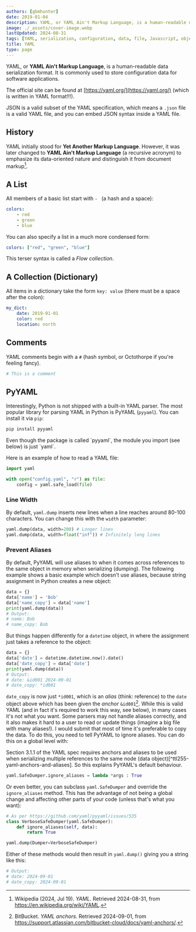 ```yaml
---
authors: [gbmhunter]
date: 2019-01-04
description: YAML, or YAML Ain't Markup Language, is a human-readable data serialization format. It is commonly used to store user-modifiable configuration data for software applications.
image: ./_assets/cover-image.webp
lastUpdated: 2024-08-31
tags: [YAML, serialization, configuration, data, file, Javascript, object notation, aliases, PyYAML, JSON, anchors]
title: YAML
type: page
---
```


YAML, or **YAML Ain't Markup Language**, is a human-readable data serialization format. It is commonly used to store configuration data for software applications.

The official site can be found at [https://yaml.org/](https://yaml.org/) (which is written in YAML format!!!).

JSON is a valid subset of the YAML specification, which means a `.json` file is a valid YAML file, and you can embed JSON syntax inside a YAML file.

## History

YAML initially stood for **Yet Another Markup Language**. However, it was later changed to **YAML Ain't Markup Language** (a recursive acronym) to emphasize its data-oriented nature and distinguish it from document markup[^wikipedia-yaml].

## A List

All members of a basic list start with `- ` (a hash and a space):

```yaml
colors:
    - red
    - green
    - blue
```

You can also specify a list in a much more condensed form:

```yaml
colors: ["red", "green", "blue"]
```

This terser syntax is called a _Flow collection_.

## A Collection (Dictionary)

All items in a dictionary take the form `key: value` (there must be a space after the colon):

```yaml
my_dict:
    date: 2019-01-01
    color: red
    location: north
```

## Comments

YAML comments begin with a `#` (hash symbol, or Octothorpe if you're feeling fancy).

```yaml
# This is a comment
```

## PyYAML

Interestingly, Python is not shipped with a built-in YAML parser. The most popular library for parsing YAML in Python is PyYAML (`pyyaml`). You can install it via `pip`:

```bash
pip install pyyaml
```

<Aside type="tip">
Even though the package is called `pyyaml`, the module you import (see below) is just `yaml`.
</Aside>

Here is an example of how to read a YAML file:

```python
import yaml

with open("config.yaml", "r") as file:
    config = yaml.safe_load(file)
```

### Line Width

By default, `yaml.dump` inserts new lines when a line reaches around 80-100 characters. You can change this with the `width` parameter:

```python
yaml.dump(data, width=200) # Longer lines
yaml.dump(data, width=float("inf")) # Infinitely long lines
```

### Prevent Aliases

By default, PyYAML will use aliases to when it comes across references to the same object in memory when serializing (dumping). The following example shows a basic example which doesn't use aliases, because string assignment in Python creates a new object:

```python
data = {}
data['name'] = 'Bob'
data['name_copy'] = data['name']
print(yaml.dump(data))
# Output:
# name: Bob
# name_copy: Bob
```

But things happen differently for a `datetime` object, in where the assignment just takes a reference to the object:
  
```python
data = {}
data['date'] = datetime.datetime.now().date()
data['date_copy'] = data['date']
print(yaml.dump(data))
# Output:
# date: &id001 2024-09-01
# date_copy: *id001
```

`date_copy` is now just `*id001`, which is an _alias_ (think: reference) to the `date` object above which has been given the _anchor_ `&id001`[^bitbucket-yaml-anchors]. While this is valid YAML (and in fact it's required to work this way, see below), in many cases it's not what you want. Some parsers may not handle aliases correctly, and it also makes it hard to a user to read or update things (imagine a big file with many aliases!). I would submit that most of time it's preferable to copy the data. To do this, you need to tell PyYAML to ignore aliases. You can do this on a global level with:

<Aside type="tip">
Section 3.1.1 of the YAML spec requires anchors and aliases to be used when serializing multiple references to the same node (data object)[^ttl255-yaml-anchors-and-aliases]. So this explains PyYAML's default behaviour.
</Aside>

```python
yaml.SafeDumper.ignore_aliases = lambda *args : True
```

Or even better, you can subclass `yaml.SafeDumper` and override the `ignore_aliases` method. This has the advantage of not being a global change and affecting other parts of your code (unless that's what you want):

```python
# As per https://github.com/yaml/pyyaml/issues/535
class VerboseSafeDumper(yaml.SafeDumper):
    def ignore_aliases(self, data):
        return True

yaml.dump(Dumper=VerboseSafeDumper)
```

Either of these methods would then result in `yaml.dump()` giving you a string like this:

```python
# Output:
# date: 2024-09-01
# date_copy: 2024-09-01
```

[^wikipedia-yaml]: Wikipedia (2024, Jul 19). _YAML_. Retrieved 2024-08-31, from https://en.wikipedia.org/wiki/YAML.
[^bitbucket-yaml-anchors]: BitBucket. _YAML anchors_. Retrieved 2024-09-01, from https://support.atlassian.com/bitbucket-cloud/docs/yaml-anchors/.
[^ttl255-yaml-anchors-and-aliases]: TTL255 - Przemek Rogala's blog. _YAML Anchors and Aliases_. Retrieved 2024-09-01, from https://ttl255.com/yaml-anchors-and-aliases-and-how-to-disable-them/. 
